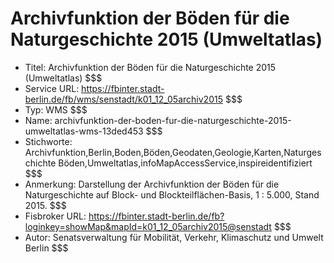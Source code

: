 # Archivfunktion der Böden für die Naturgeschichte 2015 (Umweltatlas)
- Titel: Archivfunktion der Böden für die Naturgeschichte 2015 (Umweltatlas) $$$
- Service URL: https://fbinter.stadt-berlin.de/fb/wms/senstadt/k01_12_05archiv2015 $$$
- Typ: WMS $$$
- Name: archivfunktion-der-boden-fur-die-naturgeschichte-2015-umweltatlas-wms-13ded453 $$$
- Stichworte: Archivfunktion,Berlin,Boden,Böden,Geodaten,Geologie,Karten,Naturgeschichte Böden,Umweltatlas,infoMapAccessService,inspireidentifiziert $$$
- Anmerkung: Darstellung der Archivfunktion der Böden für die Naturgeschichte auf Block- und Blockteilflächen-Basis, 1 : 5.000, Stand 2015. $$$
- Fisbroker URL: https://fbinter.stadt-berlin.de/fb?loginkey=showMap&mapId=k01_12_05archiv2015@senstadt $$$
- Autor: Senatsverwaltung für Mobilität, Verkehr, Klimaschutz und Umwelt Berlin $$$
